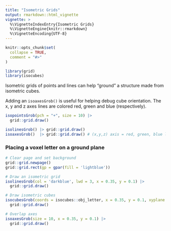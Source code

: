 ```yaml
---
title: "Isometric Grids"
output: rmarkdown::html_vignette
vignette: >
  %\VignetteIndexEntry{Isometric Grids}
  %\VignetteEngine{knitr::rmarkdown}
  %\VignetteEncoding{UTF-8}
---
```


```r
knitr::opts_chunk$set(
  collapse = TRUE,
  comment = "#>"
)
```

```r
library(grid)
library(isocubes)
```

Isometric grids of points and lines can help "ground" a structure made from
isometric cubes.

Adding an `isoaxesGrob()` is useful for helping debug cube orientation.  The
x, y and z axes lines are colored red, green and blue (respectively).


```r
isopointsGrob(pch = "+", size = 10) |> 
  grid::grid.draw()
```


```r
isolinesGrob() |> grid::grid.draw()
isoaxesGrob()  |> grid::grid.draw() # (x,y,z) axis = red, green, blue lines
```


### Placing a voxel letter on a ground plane

```r
# Clear page and set background
grid::grid.newpage()
grid::grid.rect(gp = gpar(fill = 'lightblue'))

# Draw an isometric grid
isolinesGrob(col = 'darkblue', lwd = 3, x = 0.35, y = 0.1) |> 
  grid::grid.draw()

# Draw isometric cubes
isocubesGrob(coords = isocubes::obj_letter, x = 0.35, y = 0.1, xyplane = 'right') |>
  grid::grid.draw()

# Overlap axes
isoaxesGrob(size = 10, x = 0.35, y = 0.1) |>
  grid::grid.draw()
```

